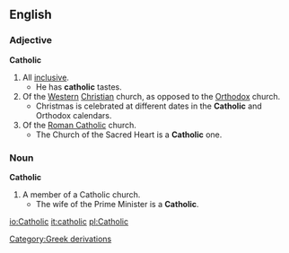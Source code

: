 ==English==
===Adjective===
'''Catholic'''
#All [[inclusive]].
#* He has '''catholic''' tastes.
#Of the [[Western]] [[Christian]] church, as opposed to the [[Orthodox]] church.
#* Christmas is celebrated at different dates in the '''Catholic''' and Orthodox calendars.
#Of the [[Roman Catholic]] church.
#* The Church of the Sacred Heart is a '''Catholic''' one.
===Noun===
'''Catholic'''
#A member of a Catholic church.
#* The wife of the Prime Minister is a '''Catholic'''.
[[Category:Greek derivations]]

[[io:Catholic]]
[[it:catholic]]
[[pl:Catholic]]
